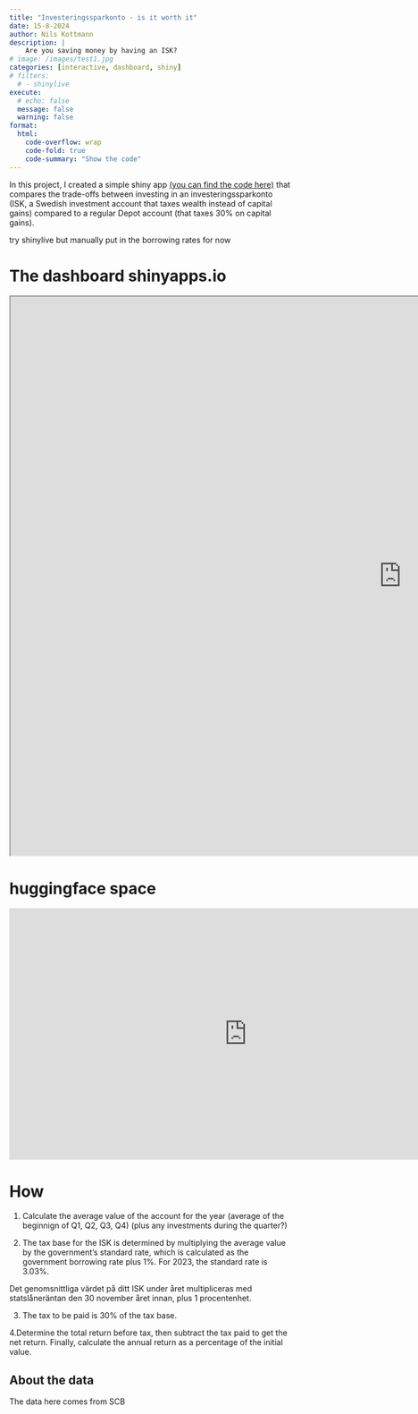 ```yaml
---
title: "Investeringssparkonto - is it worth it"
date: 15-8-2024 
author: Nils Kottmann
description: |
    Are you saving money by having an ISK?
# image: /images/test1.jpg
categories: [interactive, dashboard, shiny]
# filters: 
  # - shinylive
execute:
  # echo: false
  message: false
  warning: false
format: 
  html:
    code-overflow: wrap
    code-fold: true
    code-summary: "Show the code"
---
```


In this project, I created a simple shiny app [(you can find the code here)](https://quarto.org/docs/) that compares the trade-offs between investing in an investeringssparkonto (ISK, a Swedish investment account that taxes wealth instead of capital gains) compared to a regular Depot account (that taxes 30% on capital gains).


<!-- # ```{shinylive-r} -->
<!-- #| standalone: true -->


<!-- ``` -->

try shinylive but manually put in the borrowing rates for now

# The dashboard shinyapps.io

<iframe src="https://nils-kottmann.shinyapps.io/isk_simulator/" width="1400px" height="1000px"></iframe>

# huggingface space

<iframe
	src="https://nilskottmann-isk-simulator.hf.space"
	frameborder="0"
	width="850"
	height="450"
></iframe>


# How 

1.
Calculate the average value of the account for the year (average of the beginnign of Q1, Q2, Q3, Q4) (plus any investments during the quarter?)

2.
The tax base for the ISK is determined by multiplying the average value by the government's standard rate, which is calculated as the government borrowing rate plus 1%. For 2023, the standard rate is 3.03%.

Det genomsnittliga värdet på ditt ISK under året multipliceras med statslåneräntan den 30 november året innan, plus 1 procentenhet.

3.
The tax to be paid is 30% of the tax base.

4.Determine the total return before tax, then subtract the tax paid to get the net return. Finally, calculate the annual return as a percentage of the initial value.

::: {.callout-note}
# About the data
The data here comes from SCB

:::


